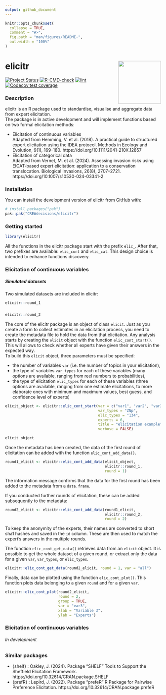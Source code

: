 ```yaml
---
output: github_document
---
```


<!-- README.md is generated from README.Rmd. Please edit the .rmd file and then use devtools::build_readme() to update the md file -->

```r
knitr::opts_chunk$set(
  collapse = TRUE,
  comment = "#>",
  fig.path = "man/figures/README-",
  out.width = "100%"
)
```

# elicitr <a href="#"><img src="man/figures/logo.png" height="138" align="right">
<!-- badges: start -->
[![Project Status](https://www.repostatus.org/badges/latest/concept.svg)](https://www.repostatus.org/#concept)
[![R-CMD-check](https://github.com/CREWdecisions/elicitr/actions/workflows/R-CMD-check.yaml/badge.svg)](https://github.com/CREWdecisions/elicitr/actions/workflows/R-CMD-check.yaml)
[![lint](https://github.com/CREWdecisions/elicitr/actions/workflows/lint.yaml/badge.svg)](https://github.com/CREWdecisions/elicitr/actions/workflows/lint.yaml)
[![Codecov test coverage](https://codecov.io/gh/CREWdecisions/elicitr/graph/badge.svg)](https://app.codecov.io/gh/CREWdecisions/elicitr)
<!-- badges: end -->

### Description

elicitr is an R package used to standardise, visualise and aggregate data from expert elicitation.\
The package is in active development and will implement functions based on two formal elicitation methods:

* Elicitation of continuous variables\
  Adapted from Hemming, V. et al. (2018). A practical guide to structured expert elicitation using the IDEA protocol. Methods in Ecology and Evolution, 9(1), 169–180. https://doi.org/10.1111/2041-210X.12857
* Elicitation of categorical data\
  Adapted from Vernet, M. et al. (2024). Assessing invasion risks using EICAT-based expert elicitation: application to a conservation translocation. Biological Invasions, 26(8), 2707–2721. https://doi.org/10.1007/s10530-024-03341-2

### Installation

You can install the development version of elicitr from GitHub with:

```r
# install.packages("pak")
pak::pak("CREWdecisions/elicitr")
```

### Getting started

```r
library(elicitr)
```

All the functions in the elicitr package start with the prefix `elic_`. After that, two prefixes are available: `elic_cont` and `elic_cat`. This design choice is intended to enhance functions discovery.

### Elicitation of continuous variables

##### Simulated datasets

Two simulated datasets are included in elicitr:\

```r
elicitr::round_1
```
###
```r
elicitr::round_2
```

The core of the elicitr package is an object of class `elicit`. Just as you create
a form to collect estimates in an elicitation process, you need to create the metadata file to hold the data from that elicitation. Any analysis starts by creating the `elicit` object with the function `elic_cont_start()`. This will allows to check whether all experts have given their answers in the expected way.\
To build this `elicit` object, three parameters must be specified: 

* the number of variables `var` (i.e. the number of topics in your elicitation),
* the type of variables `var_types` for each of these variables (many options are available, ranging from reel numbers to probabilities),
* the type of elicitation `elic_types` for each of these variables (three options are available, ranging from one estimate elicitations, to more elaborate ones with minimum and maximum values, best guess, and confidence level of experts)

```r
elicit_object <- elicitr::elic_cont_start(var = c("var1", "var2", "var3"),
                                          var_types = "ZNp",
                                          elic_types = "134",
                                          experts = 6,
                                          title = "elicitation example",
                                          verbose = FALSE)
```
```r
elicit_object
```

Once the metadata has been created, the data of the first round of elicitation can be added with the function `elic_cont_add_data()`.

```r
round1_elicit <- elicitr::elic_cont_add_data(elicit_object,
                                             elicitr::round_1,
                                             round = 1)
```

The information message confirms that the data for the first round has been added to the metadata from a `data.frame`.\

If you conducted further rounds of elicitation, these can be added subsequently to the metadata:

```r
round2_elicit <- elicitr::elic_cont_add_data(round1_elicit,
                                             elicitr::round_2,
                                             round = 2)
```

To keep the anonymity of the experts, their names are converted to short sha1 hashes and saved in the `id` column. These are then used to match the expert’s answers in the multiple rounds.\

The function `elic_cont_get_data()` retrieves data from an `elicit` object. It is possible to get the whole dataset of a given round, or extract only the data for a given `var`, `var_types`, or `elic_types`.

```r
elicitr::elic_cont_get_data(round2_elicit, round = 1, var = "all")
```

Finally, data can be plotted using the function `elic_cont_plot()`. This function plots data belonging to a given `round` and for a given `var`.

```r
elicitr::elic_cont_plot(round2_elicit,
                        round = 2,
                        group = TRUE,
                        var = "var3",
                        xlab = "Variable 3",
                        ylab = "Experts")
```

### Elicitation of continuous variables

###### In development

### Similar packages

* {shelf} : Oakley, J. (2024). Package “SHELF” Tools to Support the Sheffield Elicitation Framework. https://doi.org/10.32614/CRAN.package.SHELF
* {prefR} : Lepird, J. (2022). Package “prefeR” R Package for Pairwise Preference Elicitation. https://doi.org/10.32614/CRAN.package.prefeR
